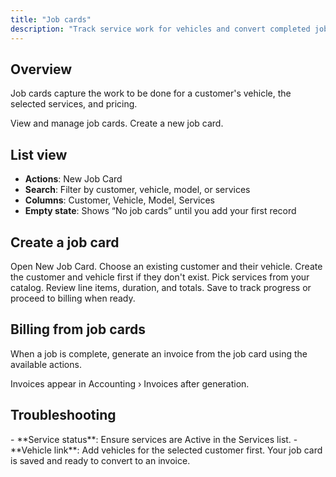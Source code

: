 ```yaml
---
title: "Job cards"
description: "Track service work for vehicles and convert completed jobs into invoices."
---
```


## Overview

Job cards capture the work to be done for a customer's vehicle, the selected services, and pricing.

<CardGroup cols={2}>
<Card title="Open Job Cards" icon="clipboard" href="https://gellerwash.com/app/job-cards">
View and manage job cards.
</Card>

<Card title="New Job Card" icon="plus" href="https://gellerwash.com/app/job-cards/create">
Create a new job card.
</Card>
</CardGroup>

## List view

- **Actions**: New Job Card
- **Search**: Filter by customer, vehicle, model, or services
- **Columns**: Customer, Vehicle, Model, Services
- **Empty state**: Shows “No job cards” until you add your first record

## Create a job card

<Steps>
<Step title="Start a new job">
Open New Job Card.
</Step>

<Step title="Add customer and vehicle">
Choose an existing customer and their vehicle.

<Tip>
Create the customer and vehicle first if they don't exist.
</Tip>
</Step>

<Step title="Select services and review pricing">
Pick services from your catalog. Review line items, duration, and totals.
</Step>

<Step title="Save the job card">
Save to track progress or proceed to billing when ready.
</Step>
</Steps>

## Billing from job cards

When a job is complete, generate an invoice from the job card using the available actions.

<Info>
Invoices appear in Accounting › Invoices after generation.
</Info>

## Troubleshooting

<AccordionGroup>
<Accordion title="Services not showing for selection">
- **Service status**: Ensure services are Active in the Services list.
</Accordion>

<Accordion title="The vehicle list is empty">
- **Vehicle link**: Add vehicles for the selected customer first.
</Accordion>
</AccordionGroup>

<Check>
Your job card is saved and ready to convert to an invoice.
</Check>




